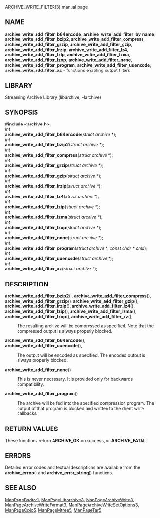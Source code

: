 ARCHIVE_WRITE_FILTER(3) manual page 
== NAME == 
'''archive_write_add_filter_b64encode''', 
'''archive_write_add_filter_by_name''', 
'''archive_write_add_filter_bzip2''', 
'''archive_write_add_filter_compress''', 
'''archive_write_add_filter_grzip''', 
'''archive_write_add_filter_gzip''', 
'''archive_write_add_filter_lrzip''', 
'''archive_write_add_filter_lz4''', 
'''archive_write_add_filter_lzip''', 
'''archive_write_add_filter_lzma''', 
'''archive_write_add_filter_lzop''', 
'''archive_write_add_filter_none''', 
'''archive_write_add_filter_program''', 
'''archive_write_add_filter_uuencode''', 
'''archive_write_add_filter_xz''' 
- functions enabling output filters 
== LIBRARY == 
Streaming Archive Library (libarchive, -larchive) 
== SYNOPSIS == 
'''<nowiki>#include <archive.h></nowiki>''' 
<br> 
''int'' 
<br> 
'''archive_write_add_filter_b64encode'''(''struct archive *''); 
<br> 
''int'' 
<br> 
'''archive_write_add_filter_bzip2'''(''struct archive *''); 
<br> 
''int'' 
<br> 
'''archive_write_add_filter_compress'''(''struct archive *''); 
<br> 
''int'' 
<br> 
'''archive_write_add_filter_grzip'''(''struct archive *''); 
<br> 
''int'' 
<br> 
'''archive_write_add_filter_gzip'''(''struct archive *''); 
<br> 
''int'' 
<br> 
'''archive_write_add_filter_lrzip'''(''struct archive *''); 
<br> 
''int'' 
<br> 
'''archive_write_add_filter_lz4'''(''struct archive *''); 
<br> 
''int'' 
<br> 
'''archive_write_add_filter_lzip'''(''struct archive *''); 
<br> 
''int'' 
<br> 
'''archive_write_add_filter_lzma'''(''struct archive *''); 
<br> 
''int'' 
<br> 
'''archive_write_add_filter_lzop'''(''struct archive *''); 
<br> 
''int'' 
<br> 
'''archive_write_add_filter_none'''(''struct archive *''); 
<br> 
''int'' 
<br> 
'''archive_write_add_filter_program'''(''struct archive *'', ''const char * cmd''); 
<br> 
''int'' 
<br> 
'''archive_write_add_filter_uuencode'''(''struct archive *''); 
<br> 
''int'' 
<br> 
'''archive_write_add_filter_xz'''(''struct archive *''); 
== DESCRIPTION == 
<dl> 
<dt> 
'''archive_write_add_filter_bzip2'''(), 
'''archive_write_add_filter_compress'''(), 
'''archive_write_add_filter_grzip'''(), 
'''archive_write_add_filter_gzip'''(), 
'''archive_write_add_filter_lrzip'''(), 
'''archive_write_add_filter_lz4'''(), 
'''archive_write_add_filter_lzip'''(), 
'''archive_write_add_filter_lzma'''(), 
'''archive_write_add_filter_lzop'''(), 
'''archive_write_add_filter_xz'''(), 
</dt> <dd> 
The resulting archive will be compressed as specified. 
Note that the compressed output is always properly blocked. 
</dd><dt> 
'''archive_write_add_filter_b64encode'''(), 
'''archive_write_add_filter_uuencode'''(), 
</dt> <dd> 
The output will be encoded as specified. 
The encoded output is always properly blocked. 
</dd><dt>'''archive_write_add_filter_none'''()</dt><dd> 
This is never necessary. 
It is provided only for backwards compatibility. 
</dd><dt>'''archive_write_add_filter_program'''()</dt><dd> 
The archive will be fed into the specified compression program. 
The output of that program is blocked and written to the client 
write callbacks. 
</dd></dl> 
== RETURN VALUES == 
These functions return 
'''ARCHIVE_OK''' 
on success, or 
'''ARCHIVE_FATAL'''. 
== ERRORS == 
Detailed error codes and textual descriptions are available from the 
'''archive_errno'''() 
and 
'''archive_error_string'''() 
functions. 
== SEE ALSO == 
[[ManPageBsdtar1]], 
[[ManPageLibarchive3]], 
[[ManPageArchiveWrite3]], 
[[ManPageArchiveWriteFormat3]], 
[[ManPageArchiveWriteSetOptions3]], 
[[ManPageCpio5]], 
[[ManPageMtree5]], 
[[ManPageTar5]] 
